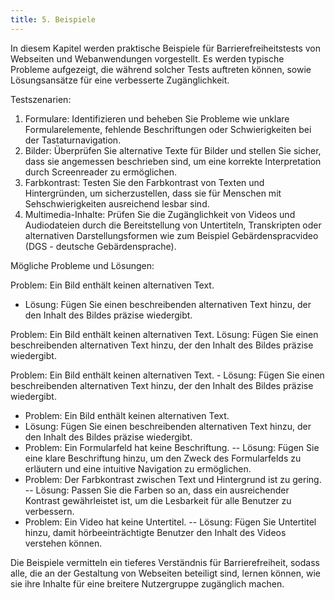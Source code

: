 ```yaml
---
title: 5. Beispiele
---
```


In diesem Kapitel werden praktische Beispiele für Barrierefreiheitstests von Webseiten und Webanwendungen vorgestellt. Es werden typische Probleme aufgezeigt, die während solcher Tests auftreten können, sowie Lösungsansätze für eine verbesserte Zugänglichkeit.

Testszenarien:
1. Formulare: Identifizieren und beheben Sie Probleme wie unklare Formularelemente, fehlende Beschriftungen oder Schwierigkeiten bei der Tastaturnavigation.
2. Bilder: Überprüfen Sie alternative Texte für Bilder und stellen Sie sicher, dass sie angemessen beschrieben sind, um eine korrekte Interpretation durch Screenreader zu ermöglichen.
3. Farbkontrast: Testen Sie den Farbkontrast von Texten und Hintergründen, um sicherzustellen, dass sie für Menschen mit Sehschwierigkeiten ausreichend lesbar sind.
4. Multimedia-Inhalte: Prüfen Sie die Zugänglichkeit von Videos und Audiodateien durch die Bereitstellung von Untertiteln, Transkripten oder alternativen Darstellungsformen wie zum Beispiel Gebärdenspracvideo (DGS - deutsche Gebärdensprache).

Mögliche Probleme und Lösungen:
<Card class="custom-card bg-neutral-500 p-0 m-0 gap-0"><p class="bg-neutral-500 m-0">
 Problem: Ein Bild enthält keinen alternativen Text.
 - Lösung: Fügen Sie einen beschreibenden alternativen Text hinzu, der den Inhalt des Bildes präzise wiedergibt.
 </p></Card>
 <Card class="custom-card p-0 m-0 gap-0">
 <p>
 <Icon name="error" /> Problem: Ein Bild enthält keinen alternativen Text.
 Lösung: Fügen Sie einen beschreibenden alternativen Text hinzu, der den Inhalt des Bildes präzise wiedergibt.
 </p></Card>
 <Card class="custom-card m-0 p-0 gap-0"><p>
 Problem: Ein Bild enthält keinen alternativen Text.
 - Lösung: Fügen Sie einen beschreibenden alternativen Text hinzu, der den Inhalt des Bildes präzise wiedergibt.
 </p></Card>

- Problem: Ein Bild enthält keinen alternativen Text.
 - Lösung: Fügen Sie einen beschreibenden alternativen Text hinzu, der den Inhalt des Bildes präzise wiedergibt.
- Problem: Ein Formularfeld hat keine Beschriftung.
 -- Lösung: Fügen Sie eine klare Beschriftung hinzu, um den Zweck des Formularfelds zu erläutern und eine intuitive Navigation zu ermöglichen.
- Problem: Der Farbkontrast zwischen Text und Hintergrund ist zu gering.
 -- Lösung: Passen Sie die Farben so an, dass ein ausreichender Kontrast gewährleistet ist, um die Lesbarkeit für alle Benutzer zu verbessern.
- Problem: Ein Video hat keine Untertitel.
 -- Lösung: Fügen Sie Untertitel hinzu, damit hörbeeinträchtigte Benutzer den Inhalt des Videos verstehen können.

Die Beispiele vermitteln ein tieferes Verständnis für Barrierefreiheit, sodass alle, die an der Gestaltung von Webseiten beteiligt sind, lernen können, wie sie ihre Inhalte für eine breitere Nutzergruppe zugänglich machen.